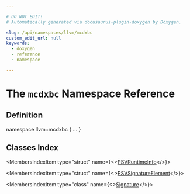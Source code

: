 ```yaml
---

# DO NOT EDIT!
# Automatically generated via docusaurus-plugin-doxygen by Doxygen.

slug: /api/namespaces/llvm/mcdxbc
custom_edit_url: null
keywords:
  - doxygen
  - reference
  - namespace

---
```





# The `mcdxbc` Namespace Reference

<DoxygenPage pluginConfig={pluginConfig}>



## Definition

<CodeBlock>namespace llvm::mcdxbc &#123; ... &#125;</CodeBlock>

## Classes Index

<MembersIndex>

<MembersIndexItem
  type="struct"
  name={<><a href="/docs/api/structs/llvm/mcdxbc/psvruntimeinfo">PSVRuntimeInfo</a></>}>
</MembersIndexItem>

<MembersIndexItem
  type="struct"
  name={<><a href="/docs/api/structs/llvm/mcdxbc/psvsignatureelement">PSVSignatureElement</a></>}>
</MembersIndexItem>

<MembersIndexItem
  type="class"
  name={<><a href="/docs/api/classes/llvm/mcdxbc/signature">Signature</a></>}>
</MembersIndexItem>

</MembersIndex>


</DoxygenPage>
